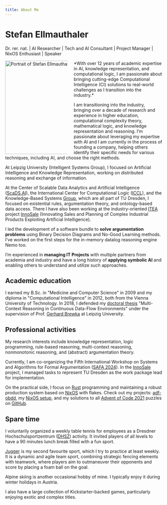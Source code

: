 ```yaml
---
title: About Me
---
```


# Stefan Ellmauthaler

Dr. rer. nat. | AI Researcher | Tech and AI Consultant | Project Manager |  NixOS Enthusiast | Speaker

<Image align="left" src={stel}  width="300" quality="max" style="max-width:200px; float:left; margin-right:20px" alt="Portrait of Stefan Ellmauthaler" loading="eager" />
*With over 12 years of academic expertise in AI, knowledge representation, and computational logic, I am passionate about bringing cutting-edge Computational Intelligence (CI) solutions to real-world challenges as I transition into the industry.*

I am transitioning into the industry, bringing over a decade of research and experience in higher education, computational complexity theory, mathematical logic, and knowledge representation and reasoning. I’m passionate about leveraging my expertise with AI and I am currently in the process of founding a company, helping others identify their specific needs for various techniques, including AI, and choose the right methods.

At Leipzig University (Intelligent Systems Group), I focused on Artificial Intelligence and Knowledge Representation, working on distributed reasoning and exchange of information.

At the Center of Scalable Data Analytics and Artificial Intelligence ([ScaDS.AI](https://scads.ai)), the International Center for Computational Logic ([ICCL](https://iccl.inf.tu-dresden.de)), and the Knowledge-Based Systems [Group](https://iccl.inf.tu-dresden.de/web/Wissensbasierte_Systeme/en), which are all part of TU Dresden, I focused on existential rules, argumentation theory, and ontology-based data access. There I have also been working at the industry-oriented [ITEA](https://itea4.org/) project [InnoSale](https://www.innosale.eu/consortium/) (Innovating Sales and Planning of Complex Industrial Products Exploiting Artificial Intelligence).

I led the development of a software bundle to **solve argumentation problems** using Binary Decision Diagrams and No-Good Learning methods. I’ve worked on the first steps for the in-memory datalog reasoning engine Nemo too.

I’m experienced in **managing IT Projects** with multiple partners from academia and industry and have a long history of **applying symbolic AI** and enabling others to understand and utilize such approaches.

## Academic education

I earned my B.Sc. in "Medicine and Computer Science" in 2009 and my diploma in "Computational Intelligence" in 2012, both from the Vienna University of Technology. In 2018, I defended my [doctoral thesis](http://nbn-resolving.de/urn:nbn:de:bsz:15-qucosa2-214577) "Multi-Context Reasoning in Continuous Data-Flow Environments" under the supervision of Prof. [Gerhard Brewka](http://www.informatik.uni-leipzig.de/~brewka/) at Leipzig University.


## Professional activities
My research interests include knowledge representation, logic programming, rule-based reasoning, multi-context reasoning, nonmonotonic reasoning, and (abstract) argumentation theory.

Currently, I am co-organizing the Fifth International Workshop on Systems and Algorithms for Formal Argumentation ([SAFA 2024](http://safa2024.argumentationcompetition.org/)). In the [InnoSale](https://www.innosale.eu/consortium/) project, I managed tasks to represent TU Dresden as the work package lead for implementation.

On the practical side, I focus on [Rust](https://rust-lang.org) programming and maintaining a robust production system based on [NixOS](https://nixos.org) with flakes. Check out my projects: [adf-obdd](https://stefan.ellmauthaler.net/adf-obdd/), my [NixOS setup](https://github.com/ellmau/nixos), and my solutions to all [Advent of Code 2021](https://adventofcode.com/2021) puzzles on [GitHub](https://github.com/ellmau/adventofcode).

## Spare time
I voluntarily organized a weekly table tennis for employees as a Dresdner Hochschulsportzentrum ([DHSZ](https://tu-dresden.de/dhsz)) activity.
It invited players of all levels to have a 90 minutes lunch break filled with a fun sport.

[Jugger](https://jugger.org) is my second favourite sport, which I try to practice at least weekly.
It is a dynamic and agile team sport, combining strategic fencing elements with teamwork, where players aim to outmaneuver their opponents and score by placing a foam ball on the goal.

Alpine skiing is another occasional hobby of mine. I typically enjoy it during winter holidays in Austria.

I also have a large collection of Kickstarter-backed games, particularly enjoying exotic and complex titles.
